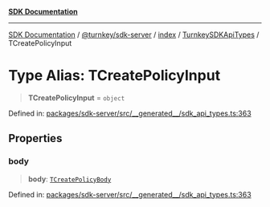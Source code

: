 [**SDK Documentation**](../../../../../../README.mdx)

***

[SDK Documentation](../../../../../../packages.mdx) / [@turnkey/sdk-server](../../../../README.mdx) / [index](../../../README.mdx) / [TurnkeySDKApiTypes](../README.mdx) / TCreatePolicyInput

# Type Alias: TCreatePolicyInput

> **TCreatePolicyInput** = `object`

Defined in: [packages/sdk-server/src/\_\_generated\_\_/sdk\_api\_types.ts:363](https://github.com/tkhq/sdk/blob/fd49bfe86475c8603b3eb385aa101efa36fa32fc/packages/sdk-server/src/__generated__/sdk_api_types.ts#L363)

## Properties

### body

> **body**: [`TCreatePolicyBody`](TCreatePolicyBody.mdx)

Defined in: [packages/sdk-server/src/\_\_generated\_\_/sdk\_api\_types.ts:363](https://github.com/tkhq/sdk/blob/fd49bfe86475c8603b3eb385aa101efa36fa32fc/packages/sdk-server/src/__generated__/sdk_api_types.ts#L363)
